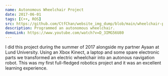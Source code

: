 ```yaml
---
name: Autonomous Wheelchair Project
date: 2017-06-01
tags: [C++, ROS]
src: https://github.com/CtfChan/website_img_dump/blob/main/wheelchair-project.jpg?raw=true
description: Programmed an autonomous wheelchair.
demoLink: https://www.youtube.com/watch?v=D_3IMG56U80
---
```


I did this project during the summer of 2017 alongside my partner Ayaan at Lund
University. Using an Xbox Kinect, a laptop and some spare electronic parts we transformed an
electric wheelchair into an autonous navigation robot. This was my first full-fledged robotics
project and it was an excellent learning experience.
